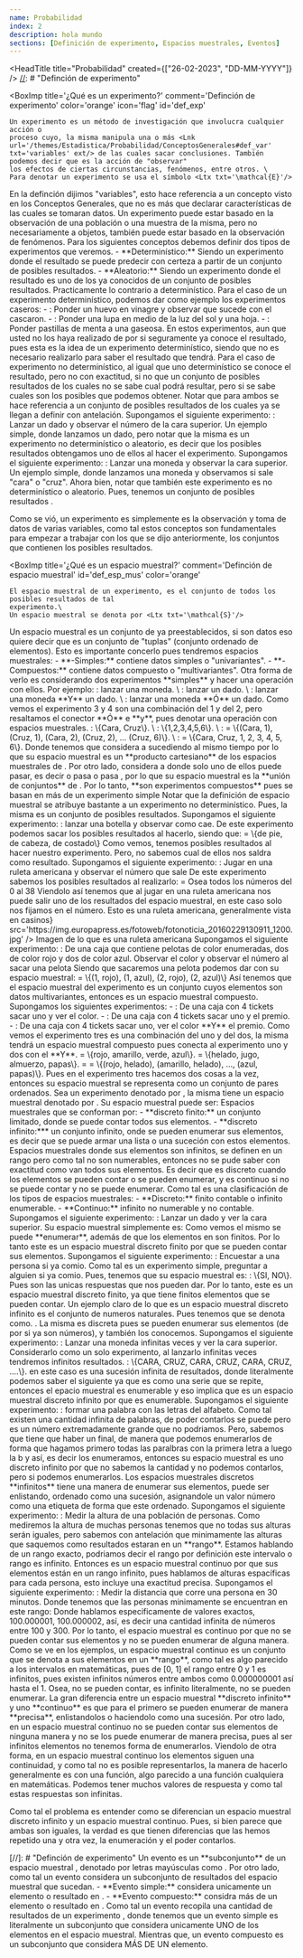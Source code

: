 ```yaml
---
name: Probabilidad
index: 2
description: hola mundo
sections: [Definición de experimento, Espacios muestrales, Eventos]
---
```


<HeadTitle title="Probabilidad" created={["26-02-2023", "DD-MM-YYYY"]} />
<Sep />
[//]: # "Definción de experimento"

<TitleSection txt="Definición de experimento" nr={1} />
<Ref id="Definición de experimento" />

<BoxImp
  title='¿Qué es un experimento?'
  comment='Definción de experimento'
  color='orange'
  icon='flag'
  id='def_exp'
>
    Un experimento es un método de investigación que involucra cualquier acción o
    proceso cuyo, la misma manipula una o más <Lnk url='/themes/Estadistica/Probabilidad/ConceptosGenerales#def_var' txt='variables' ext/> de las cuales sacar conclusiones. También podemos decir que es la acción de "observar"
    los efectos de ciertas circunstancias, fenómenos, entre otros. \
    Para denotar un experimento se usa el símbolo <Ltx txt='\mathcal{E}'/>
</BoxImp>
<BComment type='warn'>
    En la definción dijimos "variables", esto hace referencia a un concepto visto en
    los Conceptos Generales, que no es más que declarar características de las cuales
    se tomaran datos.
</BComment>
<BComment type='note'>
    Un experimento puede estar basado en la observación de una población o una muestra de la misma, pero no
    necesariamente a objetos, también puede estar basado en la observación de fenómenos.
</BComment>
<BoxImp
  title='Tipos de experimento'
  color='green'
  comment='Los escenciales para más adelante'
>
    Para los siguientes conceptos debemos definir dos tipos de experimentos que veremos.
    - **Determinístico:** Siendo un experimento donde el resultado se puede predecir con
        certeza a partir de un conjunto de posibles resultados.
    - **Aleatorio:** Siendo un experimento donde el resultado es uno de los ya conocidos de
        un conjunto de posibles resultados. Practicamente lo contrario a determinístico.
</BoxImp>
<BComment type='note'>
    Para el caso de un experimento determinístico, podemos dar como ejemplo los experimentos
    caseros:
    <span className='my-1 bg-neutral/5 block'>
        - <Ltx txt='\mathcal{E_1}'/>: Ponder un huevo en vinagre y observar que sucede con el cascaron.
        - <Ltx txt='\mathcal{E_2}'/>: Ponder una lupa en medio de la luz del sol y una hoja.
        - <Ltx txt='\mathcal{E_3}'/>: Ponder pastillas de menta a una gaseosa.
    </span>
    En estos experimentos, aun que usted no los haya realizado de por si seguramente ya conoce el resultado,
    pues esta es la idea de un experimento determinístico, siendo que no es necesario realizarlo para
    saber el resultado que tendrá.
</BComment>
<BComment type='note'>
    Para el caso de experimento no determinístico, al igual que uno determinístico se conoce el resultado,
    pero no con exactitud, si no que un conjunto de posibles resultados de los cuales no se sabe cual
    podrá resultar, pero si se sabe cuales son los posibles que podemos obtener.
</BComment>
<BComment>
    Notar que para ambos se hace referencia a un conjunto de posibles resultados de los
    cuales ya se llegan a definir con antelación.
</BComment>

<BoxChord className='mt-2' title='Ejemplo de experimento 1'>
    Supongamos el siguiente experimento:
    <span className='my-1 bg-neutral/5 block'>
        <Ltx txt='\mathcal{E}'/>: Lanzar un dado y observar el número de la cara superior.
    </span>
    Un ejemplo simple, donde lanzamos un dado, pero notar que la misma es un experimento
    no determinístico o aleatorio, es decir que los posibles resultados <Ltx txt='\{1, 2, 3, 4, 5, 6\}'/>
    obtengamos uno de ellos al hacer el experimento.
</BoxChord>
<BoxChord className='mb-2' title='Ejemplo de experimento 2'>
    Supongamos el siguiente experimento:
    <span className='my-1 bg-neutral/5 block'>
        <Ltx txt='\mathcal{E}'/>: Lanzar una moneda y observar la cara superior.
    </span>
    Un ejemplo simple, donde lanzamos una moneda y observamos si sale "cara" o "cruz". Ahora bien,
    notar que también este experimento es no determinístico o aleatorio. Pues, tenemos un conjunto
    de posibles resultados <Ltx txt='\{Cara, Cruz\}'/>.
</BoxChord>

Como se vió, un experimento es simplemente es la observación y toma de datos de varias
variables, como tal estos conceptos son fundamentales para empezar a trabajar con los
que se dijo anteriormente, los conjuntos que contienen los posibles resultados.

[//]: # "Definción de Espacio muestral"
<Sep />
<TitleSection txt="Espacios muestrales" nr={2} />
<Ref id="Espacios muestrales" />
<BoxImp
  title='¿Qué es un espacio muestral?'
  comment='Definción de espacio muestral'
  id='def_esp_mus'
  color='orange'
>
    El espacio muestral de un experimento, es el conjunto de todos los posibles resultados de tal
    experimento.\
    Un espacio muestral se denota por <Ltx txt='\mathcal{S}'/>
</BoxImp>
<BComment type='warn'>
    Un espacio muestral es un conjunto de <Lnk url='/themes/Estadistica/Probabilidad/ConceptosGenerales#def_dat' txt='datos'/>
    ya preestablecidos, si son datos eso quiere decir que es un conjunto de "tuplas" (conjunto ordenado de elementos). Esto
    es importante concerlo pues tendremos espacios muestrales:
    - **-Simples:** contiene datos simples o "univariantes".
    - **-Compuestos:** contiene datos compuesto o "multivariantes".
</BComment>
<BComment type='note'>
    Otra forma de verlo es considerando dos experimentos **simples** y hacer una operación con ellos.
    Por ejemplo:
    <span className='my-1 bg-neutral/5 block'>
        <Ltx txt='\mathcal{E_1}'/>: lanzar una moneda. \
        <Ltx txt='\mathcal{E_2}'/>: lanzar un dado. \
        <Ltx txt='\mathcal{E_3}'/>: lanzar una moneda **Y** un dado. \
        <Ltx txt='\mathcal{E_4}'/>: lanzar una moneda **Ó** un dado.
    </span>
    Como vemos el experimento 3 y 4 son una combinación del 1 y del 2, pero resaltamos el conector
    **Ó** e **y**, pues denotar una operación con espacios muestrales.
    <span className='my-1 bg-neutral/5 block'>
        <Ltx txt='\mathcal{S_1}'/>: \{Cara, Cruz\}. \
        <Ltx txt='\mathcal{S_2}'/>: \{1,2,3,4,5,6\}. \
        <Ltx txt='\mathcal{S_3}'/>: <Ltx txt='S_2 \times S_4'/> = \{(Cara, 1), (Cruz, 1), (Cara, 2), (Cruz, 2), ... (Cruz, 6)\}. \
        <Ltx txt='\mathcal{S_4}'/>: <Ltx txt='S_2 \cup S_3'/> = \{Cara, Cruz, 1, 2, 3, 4, 5, 6\}.
    </span>
    Donde tenemos que <Ltx txt='\mathcal{E_3}'/> considera a <Ltx txt='\mathcal{E_1,E_2}'/> sucediendo al mismo tiempo
    por lo que su espacio muestral es un **producto cartesiano** de los espacios muestrales de <Ltx txt='\mathcal{E_1,E_2}'/>.
    Por otro lado, <Ltx txt='\mathcal{E_3}'/> considera a <Ltx txt='\mathcal{E_1,E_2}'/> donde solo uno de ellos
    puede pasar, es decir o pasa <Ltx txt='\mathcal{E_1}'/> o pasa <Ltx txt='\mathcal{E_2}'/>, por lo que su espacio
    muestral es la **unión de conjuntos** de <Ltx txt='\mathcal{E_1,E_2}'/>. Por lo tanto, <Ltx txt='\mathcal{E_3,E_4}'/>
    **son experimentos compuestos** pues se basan en más de un experimento simple
</BComment>
<BComment type='note'>
    Notar que la definición de espacio muestral se atribuye bastante a un experimento
    no determinístico. Pues, la misma es un conjunto de posibles resultados.
</BComment>
<BoxChord className='mt-2' title='Ejemplo de espacio muestral 1'>
    Supongamos el siguiente experimento:
    <span className='my-1 bg-neutral/5 block'>
        <Ltx txt='\mathcal{E_1}'/>: lanzar una botella y observar como cae.
    </span>
    De este experimento podemos sacar los posibles resultados al hacerlo, siendo que:
    <span className='my-1 bg-neutral/5 block'>
        <Ltx txt='\mathcal{S_1}'/> = \{de pie, de cabeza, de costado\}
    </span>
    Como vemos, tenemos posibles resultados al hacer nuestro experimento. Pero, no sabemos
    cual de ellos nos saldra como resultado.
</BoxChord>
<BoxChord title='Ejemplo de espacio muestral 2' color='blue'>
    Supongamos el siguiente experimento:
    <span className='my-1 bg-neutral/5 block'>
        <Ltx txt='\mathcal{E_2}'/>: Jugar en una ruleta americana y observar el número que sale
    </span>
    De este experimento sabemos los posibles resultados al realizarlo:
    <span className='my-1 bg-neutral/5 block'>
        <Ltx txt='\mathcal{S_2}'/> = <Ltx txt='\{x:0\leq x \leq 38\}'/>
        <LComment>Osea todos los números del 0 al 38</LComment>
    </span>
    Viendolo así tenemos que al jugar en una ruleta americana nos puede salir uno de los resultados
    del espacio muestral, en este caso solo nos fijamos en el número.
    <ImgAbs
      title='Ruleta americana'
      content={<>Esto es una ruleta americana, generalmente vista en casinos</>}
      src='https://img.europapress.es/fotoweb/fotonoticia_20160229130911_1200.jpg'
    />
    <LComment>Imagen de lo que es una ruleta americana</LComment>
</BoxChord>
<BoxChord title='Ejemplo de espacio muestral 3'>
    Supongamos el siguiente experimento:
    <span className='my-1 bg-neutral/5 block'>
        <Ltx txt='\mathcal{E_3}'/>: De una caja que contiene pelotas de color enumeradas, dos de color rojo y dos de color azul. Observar el color y observar el número al sacar una pelota
    </span>
    Siendo que sacaremos una pelota podemos dar con su espacio muestral:
    <span className='my-1 bg-neutral/5 block'>
        <Ltx txt='\mathcal{S_3}'/> = \{(1, rojo), (1, azul), (2, rojo), (2, azul)\} 
    </span>
    Así tenemos que el espacio muestral del experimento <Ltx txt='\mathcal{E_3}'/> es un conjunto
    cuyos elementos son datos multivariantes, entonces es un espacio muestral compuesto.
</BoxChord>
<BoxChord title='Ejemplo de espacio muestral 3' color='green'>
    Supongamos los siguientes experimentos:
    <span className='my-1 bg-neutral/5 block'>
        - <Ltx txt='\mathcal{E_1}'/>: De una caja con 4 tickets sacar uno y ver el color.
        - <Ltx txt='\mathcal{E_2}'/>: De una caja con 4 tickets sacar uno y el premio.
        - <Ltx txt='\mathcal{E_3}'/>: De una caja con 4 tickets sacar uno, ver el color **Y** el premio.
    </span>
    Como vemos el experimento tres es una combinación del uno y del dos, la misma tendrá un espacio muestral
    compuesto pues conecta al experimento uno y dos con el **Y**.
    <span className='my-1 bg-neutral/5 block'>
        <Ltx txt='\mathcal{S_1}'/> = \{rojo, amarillo, verde, azul\}.
        <Ltx txt='\mathcal{S_2}'/> = \{helado, jugo, almuerzo, papas\}.
        <Ltx txt='\mathcal{S_3}'/> = <Ltx txt='\mathcal{S_1 \times S_2}'/> = \{(rojo, helado), (amarillo, helado), ..., (azul, papas)\}.
    </span>
    Pues en el experimento tres hacemos dos cosas a la vez, entonces su espacio muestral se representa como un conjunto de
    pares ordenados.
</BoxChord>
<BoxImp
  title='Tipos de espacios muestrales'
  comment='definición de dos tipos'
  id='tip_mues'
  color='green'
>
    Sea un experimento denotado por <Ltx txt='\mathcal{E}'/>, la misma tiene un espacio muestral
    denotado por <Ltx txt='\mathcal{S}'/>. Su espacio muestral puede ser:
    <BoxSimp title='Discretos' className='text-base-content'>
        Espacios muestrales que se conforman por:
        - **discreto finito:** un conjunto limitado, donde se puede contar todos sus elementos.
        - **discreto infinito:*** un conjunto infinito, onde se pueden enumerar sus elementos, es decir que se puede armar una lista o una suceción con estos elementos.
    </BoxSimp>
    <BoxSimp title='Continuos' className='text-base-content'>
        Espacios muestrales donde sus elementos son infinitos, se definen en un rango pero como tal
        no son numerables, entonces no se pude saber con exactitud como van todos sus elementos.
    </BoxSimp>
    Es decir que es discreto cuando los elementos se pueden contar o se pueden enumerar, y es continuo si
    no se puede contar y no se puede enumerar.
</BoxImp>
<BComment type='note'>
    Como tal es una clasificación de los tipos de espacios muestrales:
    - **Discreto:** finito contable o infinito enumerable.
    - **Continuo:** infinito no numerable y no contable.
</BComment>
<BoxChord title='Ejemplo de espacio muestral discreto 1'>
    Supongamos el siguiente experimento:
    <span className='my-1 bg-neutral/5 block'>
        <Ltx txt='\mathcal{E}'/>: Lanzar un dado y ver la cara superior.
    </span>
    Su espacio muestral simplemente es:
    <span className='my-1 bg-neutral/5 block'>
        <Ltx txt='\mathcal{S}:\{1,2,3,4,5,6\}'/>
    </span>
    Como vemos el mismo se puede **enumerar**, además de que los elementos en
    <Ltx txt='\mathcal{S}'/> son finitos. Por lo tanto este es un espacio
    muestral discreto finito por que se pueden contar sus elementos.
</BoxChord>
<BoxChord title='Ejemplo de espacio muestral discreto 2'>
    Supongamos el siguiente experimento:
    <span className='my-1 bg-neutral/5 block'>
        <Ltx txt='\mathcal{E}'/>: Encuestar a una persona si ya comio.
    </span>
    Como tal es un experimento simple, preguntar a alguien si ya comio. Pues, tenemos que
    su espacio muestral es:
    <span className='my-1 bg-neutral/5 block'>
        <Ltx txt='\mathcal{S}'/>: \{SI, NO\}.
    </span>
    Pues son las unicas respuestas que nos pueden dar. Por lo tanto, este es un espacio
    muestral discreto finito, ya que tiene finitos elementos que se pueden contar.
</BoxChord>
<BoxChord title='Ejemplo de espacio muestral discreto 3'>
    Un ejemplo claro de lo que es un espacio muestral discreto infinito es
    el conjunto de numeros naturales. Pues tenemos que se denota como.
    <span className='my-1 bg-neutral/5 block'>
        <Ltx txt='\mathcal{S}:\{1,2,3,4...\infty\}'/>.
    </span>
    La misma es discreta pues se pueden enumerar sus elementos (de por si ya son números), y
    también los conocemos.
</BoxChord>
<BoxChord title='Ejemplo de espacio muestral discreto 4'>
    Supongamos el siguiente experimento:
    <span className='my-1 bg-neutral/5 block'>
        <Ltx txt='\mathcal{E}'/>: Lanzar una moneda infinitas veces y ver la cara superior.
    </span>
    Considerarlo como un solo experimento, al lanzarlo infinitas veces tendremos infinitos
    resultados.
    <span className='my-1 bg-neutral/5 block'>
        <Ltx txt='\mathcal{S}'/>: \{CARA, CRUZ, CARA, CRUZ, CARA, CRUZ, ....\}.
    </span>
    en este caso es una sucesión infinita de resultados, donde literalmente podemos saber el siguiente ya que
    es como una serie que se repite, entonces el epacio muestral es enumerable y eso implica que es un
    espacio muestral discreto infinito por que es enumerable.
</BoxChord>
<BoxChord title='Ejemplo de espacio muestral discreto 5'>
    Supongamos el siguiente experimento:
    <span className='my-1 bg-neutral/5 block'>
        <Ltx txt='\mathcal{E}'/>: formar una palabra con las letras del alfabeto.
    </span>
    Como tal existen una cantidad infinita de palabras, de poder contarlos se puede pero
    es un número extremadamente grande que no podriamos. Pero, sabemos que tiene que haber un final,
    de manera que podemos enumerarlos de forma que hagamos primero todas las paralbras con la primera
    letra a luego la b y así, es decir los enumeramos, entonces su espacio muestral es uno discreto infinito
    por que no sabemos la cantidad y no podemos contarlos, pero si podemos enumerarlos.
</BoxChord>
<BComment type='warn'>
    Los espacios muestrales discretos **infinitos** tiene una manera de enumerar sus elementos, puede ser enlistando,
    ordenado como una sucesión, asignandole un valor número como una etiqueta de forma que este ordenado.
</BComment>

<BoxChord title='Ejemplo de espacio muestral continuo 1'>
    Supongamos el siguiente experimento:
    <span className='my-1 bg-neutral/5 block'>
        <Ltx txt='\mathcal{E}'/>: Medir la altura de una población de personas.
    </span>
    Como mediremos la altura de muchas personas tenemos que no todas sus alturas serán iguales, pero sabemos
    con antelación que minimamente las alturas que saquemos como resultados estaran en un **rango**.
    <span className='my-1 bg-neutral/5 block'>
        <Ltx txt='\mathcal{S}: \{h:1.50[m]\leq h \leq 2[m]\}'/>
    </span>
    Estamos hablando de un rango exacto, podriamos decir el rango <Ltx txt='[1.50, 2.00]\in\mathbb{R}'/>
    por definición este intervalo o rango es infinito. Entonces es un espacio muestral continuo por que
    sus elementos están en un rango infinito, pues hablamos de alturas espacíficas para cada persona, esto
    incluye una exactitud precisa.
</BoxChord>
<BoxChord title='Ejemplo de espacio muestral continuo 2'>
    Supongamos el siguiente experimento:
    <span className='my-1 bg-neutral/5 block'>
        <Ltx txt='\mathcal{E_3}'/>: Medir la distancia que corre una persona en 30 minutos.
    </span>
    Donde tenemos que las personas minimamente se encuentran en este rango:
    <span className='my-1 bg-neutral/5 block'>
        <Ltx txt='\mathcal{S}: \{x:100[m]\leq h \leq 3000[m]\}'/>
    </span>
    Donde hablamos especificamente de valores exactos, 100.000001, 100.000002, así, es decir una cantidad
    infinita de números entre 100 y 300. Por lo tanto, el espacio muestral es continuo por que
    no se pueden contar sus elementos y no se pueden enumerar de alguna manera.
</BoxChord>
<BComment type='warn'>
    Como se ve en los ejemplos, un espacio muestral continuo es un conjunto que se denota a sus elementos
    en un **rango**, como tal es algo parecido a los intervalos en matemáticas, pues de [0, 1] el rango entre
    0 y 1 es infinitos, pues existen infinitos números entre ambos como 0.000000001 así hasta el 1. Osea, no se
    pueden contar, es infinito literalmente, no se pueden enumerar.
</BComment>
<BComment type='alert'>
    La gran diferencia entre un espacio muestral **discreto infinito** y uno **continuo** es que para
    el primero se pueden enumerar de manera **precisa**, enlistandolos o haciendolo como una sucesión.
    Por otro lado, en un espacio muestral continuo no se pueden contar sus elementos de ninguna manera
    y no se los puede enumerar de manera precisa, pues al ser infinitos elementos no tenemos forma
    de enumerarlos.
</BComment>
<BComment type='note'>
    Viendolo de otra forma, en un espacio muestral continuo los elementos siguen una continuidad,
    y como tal no es posible representarlos, la manera de hacerlo generalmente es con una función,
    algo parecido a una función cualquiera en matemáticas. Podemos tener muchos valores de respuesta y
    como tal estas respuestas son infinitas.
</BComment>

Como tal el problema es entender como se diferencian un espacio muestral discreto infinito y un espacio
muestral continuo. Pues, si bien parece que ambas son iguales, la verdad es que tienen diferencias
que las hemos repetido una y otra vez, la enumeración y el poder contarlos.

<Sep />
[//]: # "Definción de experimento"
<TitleSection txt="Eventos" nr={3} />
<Ref id="Eventos" />
<BoxImp
  title='¿Qué es un evento?'
  comment='Definición de evento'
  id='def_event'
  color='orange'
  icon='flag'
>
    Un evento es un **subconjunto** de un espacio muestral <Ltx txt='\mathcal{S}'/>, denotado por letras
    mayúsculas como <Ltx txt='A,B,C,D'/>. Por otro lado, como tal un evento considera un subconjunto de resultados
    del espacio muestral que sucedan.
    - **Evento simple:** considera unicamente un elemento o resultado en <Ltx txt='\mathcal{S}'/>.
    - **Evento compuesto:** considra más de un elemento o resultado en <Ltx txt='\mathcal{S}'/>.
</BoxImp>
<BComment type='note'>
    Como tal un evento recopila una cantidad de resultados de un experimento <Ltx txt='\mathcal{E}'/>, donde
    tenemos que un evento simple es literalmente un subconjunto que considera unicamente UNO de los elementos
    en el espacio muestral. Mientras que, un evento compuesto es un subconjunto que considera MÁS DE UN elemento.
</BComment>